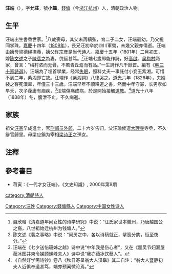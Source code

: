 '''汪端'''（{{bd|1793年||1838年}}），字'''允莊'''，號'''小韞'''。[[錢塘|錢塘]]（今[[浙江|浙江]][[杭州|杭州]]）人，清朝政治人物。

== 生平 ==
汪端出生書香世家。<ref>聂欣晗《清嘉道年间女性的诗学研究》中说：“汪氏家世本徽州，乃唐越国公之裔，八世祖始迁杭州为钱塘人。”</ref>八歲喪母，其父未再續弦，育二子二女，汪端最幼，乃父視同掌珠。[[嘉慶|嘉慶]]十四年（[[1809年|1809年]]），長兄汪初卒於四川軍營，未幾父親亦傷逝。汪端由姨母梁德绳撫養，姨父[[许宗彦|许宗彦]]是当代诗人。嘉慶十五年（1801年）二月初五，嫁[[陈文述|陈文述]]之子[[陳裴之|陳裴之]]為妻，伉俪甚笃。<ref>陈文述《裴之事略》中说：“闺房之中，各以诗稿就正，擘笺分韵，恒至夜分。”</ref>汪端七歲即能作詩，好[[高啟|高啟]]、[[吴梅村|吴梅村]]两家，曾言：“梅村浓而无骨，不若青丘澹而有品。”一生詩作凡千餘首。編有《[[明三十家詩選|明三十家詩選]]》。汪端為了埋首學業，经常[[失眠|失眠]]，照料丈夫一事託付小妾王紫湘。可惜不到二年，紫湘即亡故。汪端作《紫湘詞》八律哭之。[[道光|道光]]六年（1826年），夫婿裴之客死漢皋，年僅三十三歲。汪端早年不讀釋道之書，然而中年守寡，长男孝如早夭，次子葆庸有痼疾，<ref>汪端在《七夕送怡珊姊之越》诗中说“中年我是伤心者”，又在《题吴节妇漏屋茹冰图并柬令娣顾螺峰夫人》诗中说“我亦茹冰饮蘖人”。</ref>汪端傷痛成病，於是開始接觸[[道教|道教]]。<ref>《自然好学斋诗钞》卷八《秋日寄呈翁大人汉皋》其二自注：“翁大人暨静初夫人近俱奉道甚笃，端亦预闻微论焉。”</ref>道光十八年（1838年）冬，腹泄不止，不久病逝。

== 家族 ==
祖父[[汪憲|汪憲]]早成進士，官[[刑部|刑部]][[员外郎|员外郎]]，二十六岁告归。父汪瑜候選[[大理寺|大理寺]]寺丞，不久辭官歸里。母梁应鋗为宰相[[梁诗正|梁诗正]]之孫女。

== 注釋 ==
{{reflist}}

== 參考書目 ==
* 蒋寅：《一代才女汪端》，《文史知識》, 2000年第9期

{{Authority control}}

{{DEFAULTSORT:}}
[[Category:汪姓|Category:汪姓]]
[[Category:錢塘縣人|Category:錢塘縣人]]
[[category:清朝詩人|category:清朝詩人]]
[[Category:中国女性诗人|Category:中国女性诗人]]